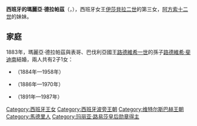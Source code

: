 {{Unreferenced|time=2020-08-18T02:58:23+00:00}}
{{Infobox royalty
| name         = 西班牙的瑪麗亞·德拉帕茲
| image        = Infanta Paz, face.jpg
| image_size   = 180px
| birth_date   = {{birth date|1862|6|23|df=y}}
| birth_place  = [[西班牙|西班牙]][[馬德里|馬德里]]
| death_date   = {{death date and age|1946|12|4|1862|6|23|df=y}}
| death_place  = [[同盟國軍事占領德國|德國]][[慕尼黑|慕尼黑]]
| burial_place = [[聖彌額爾教堂_(慕尼黑)|慕尼黑聖彌額爾教堂]]
| spouse       = {{marriage|[[巴伐利亞的路德維希·斐迪南|巴伐利亞的路德維希·斐迪南]]|1883}}
| issue        = [[斐迪南王子_(巴伐利亞)|斐迪南王子]]<br>[[阿達爾貝特王子_(巴伐利亞)|阿達爾貝特王子]]<br>[[皮拉公主_(巴伐利亞)|皮拉公主]]
| full name    = María de la Paz Juana Amelia Adalberta Francisca de Paula Juana Bautista Isabel Francisca de Asís de Borbón y Borbón
| house        = [[西班牙波旁王朝|西班牙波旁王朝]]
| father       = [[弗朗西斯科_(加的斯公爵)|加的斯公爵法蘭西斯科]]
| mother       = [[伊莎贝拉二世_(西班牙)|伊莎貝拉二世]]
}}
'''西班牙的瑪麗亞·德拉帕茲'''（{{lang-es|María de la Paz de Borbón}}，{{bd|1862年|6月23日|1946年|12月4日}}），西班牙女王[[伊莎贝拉二世_(西班牙)|伊莎貝拉二世]]的第三女，[[阿方索十二世|阿方索十二世]]的妹妹。

== 家庭 ==
1883年，瑪麗亞·德拉帕茲與表哥、巴伐利亞國王[[路德維希一世_(巴伐利亞)|路德維希一世]]的孫子[[巴伐利亞的路德維希·斐迪南|路德維希·斐迪南]]結婚，兩人共有2子1女：
* {{le|斐迪南王子 (巴伐利亞)|Prince Ferdinand of Bavaria|斐迪南王子}}（1884年—1958年）
* {{le|阿達爾貝特王子 (巴伐利亞)|Prince Adalbert of Bavaria (1886–1970)|阿達爾貝特王子}}（1886年—1970年）
* {{le|皮拉公主 (巴伐利亞)|Princess Pilar of Bavaria|皮拉公主}}（1891年—1987年）

[[Category:西班牙王女|Category:西班牙王女]]
[[Category:西班牙波旁王朝|Category:西班牙波旁王朝]]
[[Category:维特尔斯巴赫王朝|Category:维特尔斯巴赫王朝]]
[[Category:馬德里人|Category:馬德里人]]
[[Category:玛丽亚·路易莎皇后勋章得主|Category:玛丽亚·路易莎皇后勋章得主]]